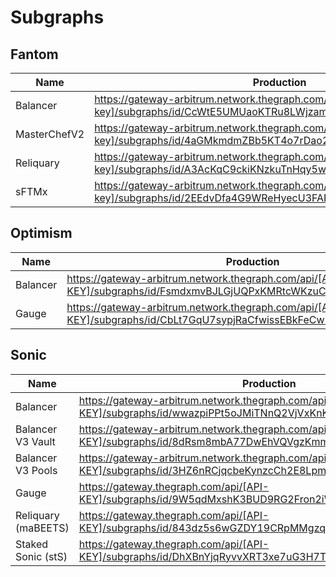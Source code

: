 # Subgraphs

## Fantom

| Name         | Production                                                                                                            | Development                                                                     |
| ------------ | --------------------------------------------------------------------------------------------------------------------- | ------------------------------------------------------------------------------- |
| Balancer     | https://gateway-arbitrum.network.thegraph.com/api/[api-key]/subgraphs/id/CcWtE5UMUaoKTRu8LWjzambKJtgUVjcN31pD5BdffVzK | https://api.studio.thegraph.com/query/73674/beethovenx-v2-fantom/version/latest |
| MasterChefV2 | https://gateway-arbitrum.network.thegraph.com/api/[api-key]/subgraphs/id/4aGMkmdmZBb5KT4o7rDao2N6q5Giqy3uiZ627EvoGHQb | https://api.studio.thegraph.com/query/73674/masterchefv2/version/latest         |
| Reliquary    | https://gateway-arbitrum.network.thegraph.com/api/[api-key]/subgraphs/id/A3AcKqC9ckiKNzkuTnHqy5w5z1PmKXPJnDGaSDkDGHFD | https://api.studio.thegraph.com/query/73674/reliquary/version/latest            |
| sFTMx        | https://gateway-arbitrum.network.thegraph.com/api/[api-key]/subgraphs/id/2EEdvDfa4G9WReHyecU3FAPRvGPG7R1iWUrSjMPw7ped | https://api.studio.thegraph.com/query/73674/sftmx/version/latest                |

## Optimism

| Name     | Production                                                                                                            | Development                                                                         |
| -------- | --------------------------------------------------------------------------------------------------------------------- | ----------------------------------------------------------------------------------- |
| Balancer | https://gateway-arbitrum.network.thegraph.com/api/[API-KEY]/subgraphs/id/FsmdxmvBJLGjUQPxKMRtcWKzuCNpomKuMTbSbtRtggZ7 | https://api.studio.thegraph.com/query/75376/balancer-optimism-v2/version/latest     |
| Gauge    | https://gateway-arbitrum.network.thegraph.com/api/[API-KEY]/subgraphs/id/CbLt7GqU7sypjRaCfwissEBkFeCw3dUz2emrvBNJ7dZu | https://api.studio.thegraph.com/query/75376/balancer-gauges-optimism/version/latest |

## Sonic

| Name                | Production                                                                                                           | Development                                                                  |
| ------------------- | -------------------------------------------------------------------------------------------------------------------- | ---------------------------------------------------------------------------- |
| Balancer            | https://gateway-arbitrum.network.thegraph.com/api/[API-KEY]/subgraphs/id/wwazpiPPt5oJMiTNnQ2VjVxKnKakGDuE2FfEZPD4TKj | https://api.studio.thegraph.com/query/73674/balancer-v2-sonic/version/latest |
| Balancer V3 Vault   | https://gateway-arbitrum.network.thegraph.com/api/[API-KEY]/subgraphs/id/8dRsm8mbA77DwEhVQVgzKmmYByjcbZoyXkafDbD5TuHq | https://api.studio.thegraph.com/query/75376/balancer-v3-sonic/version/latest |
| Balancer V3 Pools   | https://gateway-arbitrum.network.thegraph.com/api/[API-KEY]/subgraphs/id/3HZ6nRCjqcbeKynzcCh2E8LpmkHBtMLnCz2xDiR2iEaR |https://api.studio.thegraph.com/query/75376/balancer-pools-v3-sonic/version/latest |
| Gauge               | https://gateway.thegraph.com/api/[API-KEY]/subgraphs/id/9W5qdMxshK3BUD9RG2Fron2iWhDYM1svToVYnW88dHAB                 | https://api.studio.thegraph.com/query/73674/gauges-sonic/version/latest      |
| Reliquary (maBEETS) | https://gateway.thegraph.com/api/[API-KEY]/subgraphs/id/843dz5s6wGZDY19CRpMMgzqtHiQZdwzZcCN7bkCHwpLn                 | https://api.studio.thegraph.com/query/73674/mabeets-sonic/version/latest     |
| Staked Sonic (stS)  | https://gateway.thegraph.com/api/[API-KEY]/subgraphs/id/DhXBnYjqRyvvXRT3xe7uG3H7TsiKdvEiMoRrDkYneFAj                 | https://api.studio.thegraph.com/query/73674/staked-sonic/version/latest      |
